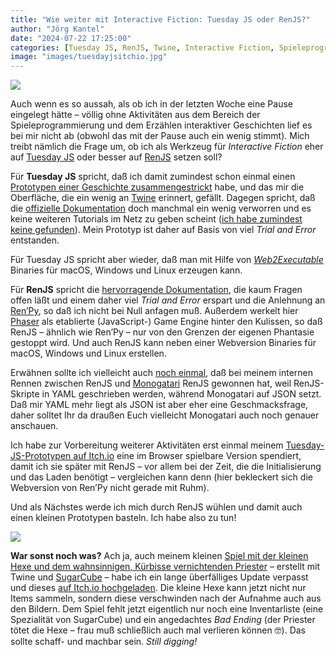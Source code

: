 ```yaml
---
title: "Wie weiter mit Interactive Fiction: Tuesday JS oder RenJS?"
author: "Jörg Kantel"
date: "2024-07-22 17:25:00"
categories: [Tuesday JS, RenJS, Twine, Interactive Fiction, Spieleprogrammierung]
image: "images/tuesdayjsitchio.jpg"
---
```


[![](images/tuesdayjsitchio-b.jpg)](https://www.flickr.com/photos/schockwellenreiter/53873925419/)

Auch wenn es so aussah, als ob ich in der letzten Woche eine Pause eingelegt hätte -- völlig ohne Aktivitäten aus dem Bereich der Spieleprogrammierung und dem Erzählen interaktiver Geschichten lief es bei mir nicht ab (obwohl das mit der Pause auch ein wenig stimmt). Mich treibt nämlich die Frage um, ob ich als Werkzeug für *Interactive Fiction* eher auf [Tuesday JS](http://cognitiones.kantel-chaos-team.de/multimedia/spieleprogrammierung/tuesdayjs.html) oder besser auf [RenJS](https://renjs.net/index.html) setzen soll?

Für **Tuesday JS** spricht, daß ich damit zumindest schon einmal einen [Prototypen einer Geschichte zusammengestrickt](https://kantel.github.io/posts/2024021102_tuesdayjs_1st_steps/) habe, und das mir die Oberfläche, die ein wenig an [Twine](http://cognitiones.kantel-chaos-team.de/multimedia/spieleprogrammierung/twine2.html) erinnert, gefällt. Dagegen spricht, daß die [offizielle Dokumentation](https://kirilllive.github.io/tuesday-js/doc_editor.html#quick_tutorial) doch manchmal ein wenig verworren und es keine weiteren Tutorials im Netz zu geben scheint ([ich habe zumindest keine gefunden](https://kantel.github.io/posts/2024020801_tuesdayjs_update/)). Mein Prototyp ist daher auf Basis von viel *Trial and Error* entstanden.

Für Tuesday JS spricht aber wieder, daß man mit Hilfe von *[Web2Executable](https://github.com/nwutils/Web2Executable)* Binaries für macOS, Windows und Linux erzeugen kann.

Für **RenJS** spricht die [hervorragende Dokumentation](https://renjs.net/docs-page.html), die kaum Fragen offen läßt und einem daher viel *Trial and Error* erspart und die Anlehnung an [Ren'Py](http://cognitiones.kantel-chaos-team.de/multimedia/spieleprogrammierung/renpy.html), so daß ich nicht bei Null anfagen muß. Außerdem werkelt hier [Phaser](https://phaser.io/) als etablierte (JavaScript-) Game Engine hinter den Kulissen, so daß RenJS -- ähnlich wie Ren'Py -- nur von den Grenzen der eigenen Phantasie gestoppt wird. Und auch RenJS kann neben einer Webversion Binaries für macOS, Windows und Linux erstellen.

Erwähnen sollte ich vielleicht auch [noch einmal](https://kantel.github.io/posts/2024062401_neustart_updates/), daß bei meinem internen Rennen zwischen RenJS und [Monogatari](https://monogatari.io/) RenJS gewonnen hat, weil RenJS-Skripte in YAML geschrieben werden, während Monogatari auf JSON setzt. Daß mir YAML mehr liegt als JSON ist aber eher eine Geschmacksfrage, daher solltet Ihr da draußen Euch vielleicht Monogatari auch noch genauer anschauen.

Ich habe zur Vorbereitung weiterer Aktivitäten erst einmal meinem [Tuesday-JS-Prototypen auf Itch.io](https://kantel.itch.io/poirots-abenteuer) eine im Browser spielbare Version spendiert, damit ich sie später mit RenJS -- vor allem bei der Zeit, die die Initialisierung und das Laden benötigt -- vergleichen kann denn (hier bekleckert sich die Webversion von Ren'Py nicht gerade mit Ruhm).

Und als Nächstes werde ich mich durch RenJS wühlen und damit auch einen kleinen Prototypen basteln. Ich habe also zu tun!

[![](images/smashingpumpkins04.jpg)](https://www.flickr.com/photos/schockwellenreiter/53866247432/)

**War sonst noch was?** Ach ja, auch meinem kleinen [Spiel mit der kleinen Hexe und dem wahnsinnigen, Kürbisse vernichtenden Priester](https://kantel.github.io/posts/2023111901_smashing_pumpkins_devlog_3/) -- erstellt mit Twine und [SugarCube](https://www.motoslave.net/sugarcube/2/docs/) -- habe ich ein lange überfälliges Update verpasst und dieses [auf Itch.io hochgeladen](https://kantel.itch.io/smashing-pumpkins). Die kleine Hexe kann jetzt nicht nur Items sammeln, sondern diese verschwinden nach der Aufnahme auch aus den Bildern. Dem Spiel fehlt jetzt eigentlich nur noch eine Inventarliste (eine Spezialität von SugarCube) und ein angedachtes *Bad Ending* (der Priester tötet die Hexe -- frau muß schließlich auch mal verlieren können&nbsp;🤓). Das sollte schaff- und machbar sein. *Still digging!*
